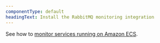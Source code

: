 ```yaml
---
componentType: default
headingText: Install the RabbitMQ monitoring integration
---
```


See how to [monitor services running on Amazon ECS](/docs/integrations/host-integrations/host-integrations-list/monitor-services-running-amazon-ecs).